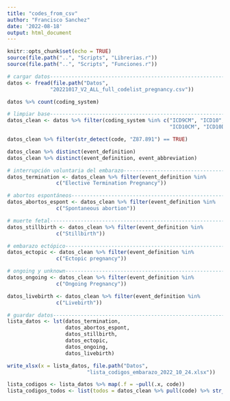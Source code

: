```yaml
---
title: "codes_from_csv"
author: "Francisco Sanchez"
date: '2022-08-18'
output: html_document
---
```


```r
knitr::opts_chunk$set(echo = TRUE)
source(file.path("..", "Scripts", "Librerias.r"))
source(file.path("..", "Scripts", "Funciones.r"))

```

```r
# cargar datos-----------------------------------------------------------------
datos <- fread(file.path("Datos",
              "20221017_V2_ALL_full_codelist_pregnancy.csv"))

datos %>% count(coding_system)

```

```r
# limpiar base-----------------------------------------------------------------
datos_clean <- datos %>% filter(coding_system %in% c("ICD9CM", "ICD10", 
                                                     "ICD10CM", "ICD10DA"))

datos_clean %>% filter(str_detect(code, "Z87.891") == TRUE)

```

```r
datos_clean %>% distinct(event_definition)
datos_clean %>% distinct(event_definition, event_abbreviation)

```


```r
# interrupción voluntaria del embarazo-----------------------------------------
datos_termination <- datos_clean %>% filter(event_definition %in% 
                c("Elective Termination Pregnancy"))

```

```r
# abortos espontáneos----------------------------------------------------------
datos_abortos_espont <- datos_clean %>% filter(event_definition %in% 
                c("Spontaneous abortion"))

```

```r
# muerte fetal-----------------------------------------------------------------
datos_stillbirth <- datos_clean %>% filter(event_definition %in% 
                c("Stillbirth"))

```

```r
# embarazo ectópico-----------------------------------------------------------
datos_ectopic <- datos_clean %>% filter(event_definition %in% 
                c("Ectopic pregnancy"))

```

```r
# ongoing y unknown------------------------------------------------------------
datos_ongoing <- datos_clean %>% filter(event_definition %in% 
                c("Ongoing Pregnancy"))

datos_livebirth <- datos_clean %>% filter(event_definition %in% 
                c("Livebirth"))

```

```r
# guardar datos----------------------------------------------------------------
lista_datos <- lst(datos_termination, 
                   datos_abortos_espont,
                   datos_stillbirth,
                   datos_ectopic,
                   datos_ongoing,
                   datos_livebirth)

write_xlsx(x = lista_datos, file.path("Datos", 
                          "lista_codigos_embarazo_2022_10_24.xlsx"))

```

```r
lista_codigos <- lista_datos %>% map(.f = ~pull(.x, code))
lista_codigos_todos <- list(todos = datos_clean %>% pull(code) %>% str_c("^", .))


```

